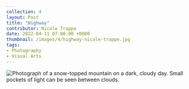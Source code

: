 ---
collection: 4
layout: Post
title: "Highway"
contributor: Nicole Trappe
date: 2022-04-11 07:00:00 +0000
thumbnail: /images/4/highway-nicole-trappe.jpg
tags: 
- Photography
- Visual Arts
---
<img src="/images/4/highway-nicole-trappe.jpg" 
    alt="Photograph of a snow-topped mountain on a dark, cloudy day. Small pockets of light can be seen between clouds." />